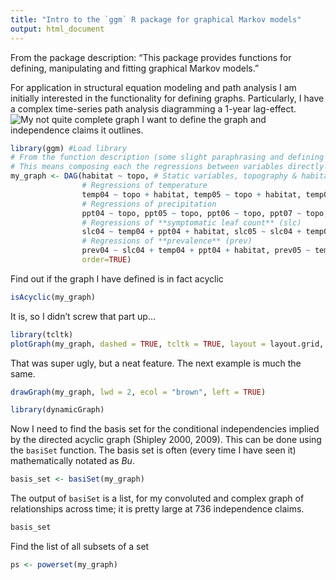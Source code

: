 ```yaml
---
title: "Intro to the `ggm` R package for graphical Markov models"
output: html_document
---
```


From the package description:
"This package provides functions for defining, manipulating and fitting graphical Markov models."

For application in structural equation modeling and path analysis I am initially interested in the functionality for defining graphs. Particularly, I have a complex time-series path analysis diagramming a 1-year lag-effect. 
![My not quite complete graph]("CH2_DAG.svg")
I want to define the graph and independence claims it outlines.
```r
library(ggm) #Load library
# From the function description (some slight paraphrasing and defining of terms): "The `DAG` function defines the adjacency matrix of a directed acyclic graph. An adjacency matrix is a square Boolean [e.g. 0/1] matrix that is equal to the number of nodes of the graph, with a one in a given position (i,j) if there is an arrow from i to j and zero otherwise. The row names of the adjacency matrix are the nodes of the DAG."
# This means composing each the regressions between variables directly connected by arrows in the graph
my_graph <- DAG(habitat ~ topo, # Static variables, topography & habitat
                # Regressions of temperature
                temp04 ~ topo + habitat, temp05 ~ topo + habitat, temp06 ~ topo + habitat, temp07 ~ topo + habitat, temp08 ~ topo + habitat, temp09 ~ topo + habitat, temp10 ~ topo + habitat, temp11 ~ topo + habitat, temp12 ~ topo + habitat, temp14 ~ topo + habitat, 
                # Regressions of precipitation
                ppt04 ~ topo, ppt05 ~ topo, ppt06 ~ topo, ppt07 ~ topo, ppt08 ~ topo, ppt09 ~ topo, ppt10 ~ topo, ppt11 ~ topo, ppt12 ~ topo, ppt14 ~ topo, 
                # Regressions of **symptomatic leaf count** (slc)
                slc04 ~ temp04 + ppt04 + habitat, slc05 ~ slc04 + temp05 + ppt05 + habitat, slc06 ~ slc05 + temp06 + ppt06 + habitat, slc07 ~ slc06 + temp07 + ppt07 + habitat, slc07 ~ slc06 + temp07 + ppt07 + habitat, slc08 ~ slc07 + temp08 + ppt08 + habitat, slc09 ~ slc08 + temp09 + ppt09 + habitat, slc10 ~ slc09 + temp10 + ppt10 + habitat, slc11 ~ slc10 + temp11 + ppt11 + habitat, slc12 ~ slc11 + temp12 + ppt12 + habitat, slc14 ~ slc12 + temp14 + ppt14 + habitat, 
                # Regressions of **prevalence** (prev)
                prev04 ~ slc04 + temp04 + ppt04 + habitat, prev05 ~ temp05 + ppt05 + ppt04 + slc05 + slc04 + habitat, prev06 ~ temp06 + ppt06 + ppt05 + slc06 + slc05 + habitat, prev07 ~ temp07 + ppt07 + ppt06 + slc07 + slc06 + habitat, prev08 ~ temp08 + ppt08 + ppt07 + slc08 + slc07 + habitat, prev09 ~ temp09 + ppt09 + ppt09 + slc09 + slc09 + habitat, prev10 ~ temp10 + ppt10 + ppt09 + slc10 + slc09 + habitat, prev11 ~ temp11 + ppt11 + ppt10 + slc11 + slc11 + habitat, prev12 ~ temp12 + ppt12 + ppt11 + slc12 + slc11 + habitat, prev14 ~ temp14 + ppt14 + ppt12 + slc14 + slc12 + habitat, 
                order=TRUE)
```

Find out if the graph I have defined is in fact acyclic
```r
isAcyclic(my_graph)
```
It is, so I didn't screw that part up...


```r
library(tcltk)
plotGraph(my_graph, dashed = TRUE, tcltk = TRUE, layout = layout.grid, directed = TRUE, noframe = FALSE, nodesize = 50, vld = 1, vc = "gray", vfc = "black", cex = 2)
```
That was super ugly, but a neat feature. The next example is much the same.
```r
drawGraph(my_graph, lwd = 2, ecol = "brown", left = TRUE)
```

```r
library(dynamicGraph)
```


Now I need to find the basis set for the conditional independencies implied by the directed acyclic graph (Shipley 2000, 2009). This can be done using the `basiSet` function. The basis set is often (every time I have seen it) mathematically notated as *Bu*.
```r

basis_set <- basiSet(my_graph)
```

The output of `basiSet` is a list, for my convoluted and complex graph of relationships across time; it is pretty large at 736 independence claims.
```r
basis_set
```

Find the list of all subsets of a set
```r
ps <- powerset(my_graph)
```

